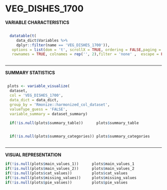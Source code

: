 # VEG\_DISHES\_1700{.unnumbered #var122}


**VARIABLE CHARACTERISTICS**

<div style= "display:flex; margin:auto" > 


```r

  
  datatable(t(
     data_dict$Variables %>%
     dplyr::filter(name == 'VEG_DISHES_1700')),
   options = list(dom = 't', scrollX = TRUE, ordering = FALSE,paging = FALSE),
   rownames = TRUE, colnames = rep('', 2),filter = 'none' ,  escape = FALSE)

```

</div>



----------------------------------------------------------------------

**SUMMARY STATISTICS**

<div style= "display:flex; margin:auto" > 


```r

        
 plots <- variable_visualize(
  dataset,
  col = 'VEG_DISHES_1700',
  data_dict = data_dict, 
  group_by = 'Rmonize::harmonized_col_dataset',
  valueType_guess = 'FALSE',
  variable_summary = dataset_summary)       
        
  if(!is.null(plots$summary_table))      plots$summary_table                  

```

</div>


<div style= "display:flex; margin:auto" > 


```r

        
  if(!is.null(plots$summary_categories)) plots$summary_categories             

```

</div>


---------------------------------------------------------------------

**VISUAL REPRESENTATION**

```r

        
if(!is.null(plots$main_values_1))      plots$main_values_1
if(!is.null(plots$main_values_2))      plots$main_values_2
if(!is.null(plots$cat_values))         plots$cat_values
if(!is.null(plots$missing_values))     plots$missing_values
if(!is.null(plots$pie_values))         plots$pie_values                       

```


